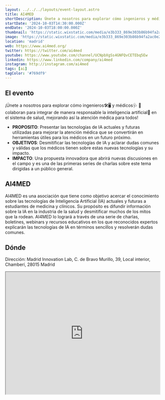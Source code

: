 ```yaml
---
layout: ../../../layouts/event-layout.astro
title: AI4MED
shortDescription: Únete a nosotros para explorar cómo ingenieros y médicos colaboran para integrar de manera responsable la inteligencia artificial en el sistema de salud.
startDate: '2024-10-03T14:30:00.000Z'
endDate: '2024-10-03T18:00:00.000Z'
thumbnail: 'https://static.wixstatic.com/media/e3b333_869e303b86b94fa2ac0e263bae64fdf9~mv2.jpg/v1/fill/w_1200,h_630,al_c/e3b333_869e303b86b94fa2ac0e263bae64fdf9~mv2.jpg'
image: 'https://static.wixstatic.com/media/e3b333_869e303b86b94fa2ac0e263bae64fdf9~mv2.jpg/v1/fill/w_1200,h_630,al_c/e3b333_869e303b86b94fa2ac0e263bae64fdf9~mv2.jpg'
location: 'madrid'
web: https://www.ai4med.org/
twitter: https://twitter.com/ai4med
youtube: https://www.youtube.com/channel/UCNpbXgSs4GNFQvCETEbq5Ew
linkedin: https://www.linkedin.com/company/ai4med
instagram: http://instagram.com/ai4med
tags: [ai]
tagColor: '#769df9'
---
```


## El evento

¡Únete a nosotros para explorar cómo ingenieros🛠️🖥️ y médicos🩺 💉 colaboran para integrar de manera responsable la inteligencia artificial🧠 en el sistema de salud, mejorando así la atención médica para todos!

- **PROPOSITO**: Presentar las tecnologías de IA actuales y futuras utilizadas para mejorar la atención médica que se convertirán en herramientas útiles para los médicos en un futuro próximo.
- **OBJETIVOS**: Desmitificar las tecnologías de IA y aclarar dudas comunes y válidas que los médicos tienen sobre estas nuevas tecnologías y su impacto.
- **IMPACTO**: Una propuesta innovadora que abrirá nuevas discusiones en el campo y es una de las primeras series de charlas sobre este tema dirigidas a un público general.

## AI4MED

AI4MED es una asociación que tiene como objetivo acercar el conocimiento sobre las tecnologías de Inteligencia Artificial (IA) actuales y futuras a estudiantes de medicina y clínicos. Su propósito es difundir información sobre la IA en la industria de la salud y desmitificar muchos de los mitos que la rodean. AI4MED lo logrará a través de una serie de charlas, boletines, webinars y recursos educativos en los que reconocidos expertos explicarán las tecnologías de IA en términos sencillos y resolverán dudas comunes.

## Dónde

Dirección: Madrid Innovation Lab, C. de Bravo Murillo, 39, Local interior, Chamberí, 28015 Madrid

<iframe
  style="width: 100%; height: 400px;"
  height="400"
  allowfullscreen=""
  loading="lazy"
  referrerpolicy="no-referrer-when-downgrade"
  src="https://www.google.com/maps/embed?pb=!1m18!1m12!1m3!1d3036.738238943414!2d-3.707609922335932!3d40.4367947544153!2m3!1f0!2f0!3f0!3m2!1i1024!2i768!4f13.1!3m3!1m2!1s0xd4229d08548c999%3A0x5f5190cb07369de2!2sMIL%20(%20Madrid%20Innovation%20Lab%20)!5e0!3m2!1ses!2ses!4v1716986365715!5m2!1ses!2ses"
  aria-label="Madrid Innovation Lab, C. de Bravo Murillo, 39, Local interior, Chamberí, 28015 Madrid"
></iframe>
